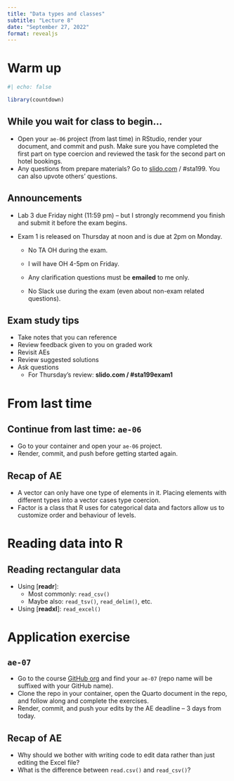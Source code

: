 ```yaml
---
title: "Data types and classes"
subtitle: "Lecture 8"
date: "September 27, 2022"
format: revealjs
---
```


# Warm up

```r
#| echo: false

library(countdown)
```

## While you wait for class to begin...

-   Open your `ae-06` project (from last time) in RStudio, render your document, and commit and push. Make sure you have completed the first part on type coercion and reviewed the task for the second part on hotel bookings.
-   Any questions from prepare materials? Go to [slido.com](https://www.slido.com/) / #sta199. You can also upvote others' questions.

## Announcements {.smaller}

-   Lab 3 due Friday night (11:59 pm) -- but I strongly recommend you finish and submit it before the exam begins.

-   Exam 1 is released on Thursday at noon and is due at 2pm on Monday.

    -   No TA OH during the exam.

    -   I will have OH 4-5pm on Friday.

    -   Any clarification questions must be **emailed** to me only.

    -   No Slack use during the exam (even about non-exam related questions).

## Exam study tips

-   Take notes that you can reference
-   Review feedback given to you on graded work
-   Revisit AEs
-   Review suggested solutions
-   Ask questions
    -   For Thursday's review: **slido.com / #sta199exam1**

# From last time

## Continue from last time: `ae-06`

::: appex
-   Go to your container and open your `ae-06` project.
-   Render, commit, and push before getting started again.
:::

## Recap of AE {.smaller}

-   A vector can only have one type of elements in it. Placing elements with different types into a vector cases type coercion.
-   Factor is a class that R uses for categorical data and factors allow us to customize order and behaviour of levels.

# Reading data into R

## Reading rectangular data

-   Using \[**readr**\]:
    -   Most commonly: `read_csv()`
    -   Maybe also: `read_tsv()`, `read_delim()`, etc.
-   Using \[**readxl**\]: `read_excel()`

# Application exercise

## `ae-07`

::: appex
-   Go to the course [GitHub org](https://github.com/sta199-f22-1) and find your `ae-07` (repo name will be suffixed with your GitHub name).
-   Clone the repo in your container, open the Quarto document in the repo, and follow along and complete the exercises.
-   Render, commit, and push your edits by the AE deadline -- 3 days from today.
:::

## Recap of AE

-   Why should we bother with writing code to edit data rather than just editing the Excel file?
-   What is the difference between `read.csv()` and `read_csv()`?
